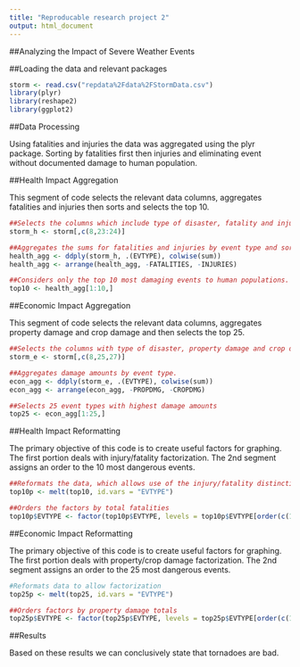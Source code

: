 ---
title: "Reproducable research project 2"
output: html_document
---

##Analyzing the Impact of Severe Weather Events

##Loading the data and relevant packages

```{r}
storm <- read.csv("repdata%2Fdata%2FStormData.csv")
library(plyr)
library(reshape2)
library(ggplot2)
```

##Data Processing

Using fatalities and injuries the data was aggregated using the plyr package. Sorting by fatalities first then injuries and eliminating event without documented damage to human population.

##Health Impact Aggregation

This segment of code selects the relevant data columns, aggregates fatalities and injuries then sorts and selects the top 10.

```{r}
##Selects the columns which include type of disaster, fatality and injury counts.
storm_h <- storm[,c(8,23:24)]

##Aggregates the sums for fatalities and injuries by event type and sorts by fatality count then by injury count (highest first).
health_agg <- ddply(storm_h, .(EVTYPE), colwise(sum))
health_agg <- arrange(health_agg, -FATALITIES, -INJURIES)

##Considers only the top 10 most damaging events to human populations.
top10 <- health_agg[1:10,]
```

##Economic Impact Aggregation

This segment of code selects the relevant data columns, aggregates property damage and crop damage and then selects the top 25.

```{r}
##Selects the columns with type of disaster, property damage and crop damage.
storm_e <- storm[,c(8,25,27)]

##Aggregates damage amounts by event type.
econ_agg <- ddply(storm_e, .(EVTYPE), colwise(sum))
econ_agg <- arrange(econ_agg, -PROPDMG, -CROPDMG)

##Selects 25 event types with highest damage amounts
top25 <- econ_agg[1:25,]
```

##Health Impact Reformatting

The primary objective of this code is to create useful factors for graphing. The first portion deals with injury/fatality factorization. The 2nd segment assigns an order to the 10 most dangerous events.

```{r}
##Reformats the data, which allows use of the injury/fatality distinction as a factor rather than a column. Done using the reshape2 package.
top10p <- melt(top10, id.vars = "EVTYPE")

##Orders the factors by total fatalities
top10p$EVTYPE <- factor(top10p$EVTYPE, levels = top10p$EVTYPE[order(c(1:10))])
```

##Economic Impact Reformatting

The primary objective of this code is to create useful factors for graphing. The first portion deals with property/crop damage factorization. The 2nd segment assigns an order to the 25 most dangerous events.

```{r}
#Reformats data to allow factorization
top25p <- melt(top25, id.vars = "EVTYPE")

##Orders factors by property damage totals
top25p$EVTYPE <- factor(top25p$EVTYPE, levels = top25p$EVTYPE[order(c(1:25))])
```

##Results

Based on these results we can conclusively state that tornadoes are bad.

